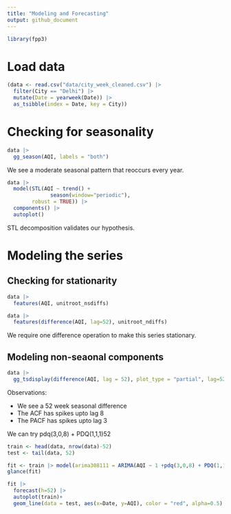 ```yaml
---
title: "Modeling and Forecasting"
output: github_document
---
```


```r
library(fpp3)
```

# Load data

```r
(data <- read.csv("data/city_week_cleaned.csv") |>
  filter(City == "Delhi") |>
  mutate(Date = yearweek(Date)) |>
  as_tsibble(index = Date, key = City))
```

# Checking for seasonality

```r
data |>
  gg_season(AQI, labels = "both")
```

We see a moderate seasonal pattern that reoccurs every year.

```r
data |>
  model(STL(AQI ~ trend() +
              season(window="periodic"),
        robust = TRUE)) |>
  components() |>
  autoplot()
```

STL decomposition validates our hypothesis.

# Modeling the series


## Checking for stationarity

```r
data |>
  features(AQI, unitroot_nsdiffs)

data |>
  features(difference(AQI, lag=52), unitroot_ndiffs)
```

We require one difference operation to make this series stationary.

## Modeling non-seaonal components

```r
data |>
  gg_tsdisplay(difference(AQI, lag = 52), plot_type = "partial", lag=52)
```

Observations:

- We see a 52 week seasonal difference
- The ACF has spikes upto lag 8
- The PACF has spikes upto lag 3

We can try pdq(3,0,8) + PDQ(1,1,1)52

```r
train <- head(data, nrow(data)-52)
test <- tail(data, 52)

fit <- train |> model(arima308111 = ARIMA(AQI ~ 1 +pdq(3,0,8) + PDQ(1,1,1)))
glance(fit)

fit |>
  forecast(h=52) |>
  autoplot(train)+
  geom_line(data = test, aes(x=Date, y=AQI), color = "red", alpha=0.5)
```

